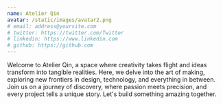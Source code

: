 ```yaml
---
name: Atelier Qin
avatar: /static/images/avatar2.png
# email: address@yoursite.com
# twitter: https://twitter.com/Twitter
# linkedin: https://www.linkedin.com
# github: https://github.com
---
```


Welcome to Atelier Qin, a space where creativity takes flight and ideas transform into tangible realities.
Here, we delve into the art of making, exploring new frontiers in design, technology, and everything in between.
Join us on a journey of discovery, where passion meets precision, and every project tells a unique story.
Let's build something amazing together.
